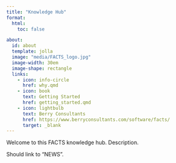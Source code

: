 ```yaml
---
title: "Knowledge Hub"
format:
  html:
    toc: false

about:
  id: about
  template: jolla
  image: "media/FACTS_logo.jpg"
  image-width: 30em
  image-shape: rectangle
  links:
    - icon: info-circle
      href: why.qmd
    - icon: book
      text: Getting Started
      href: getting_started.qmd
    - icon: lightbulb
      text: Berry Consultants
      href: https://www.berryconsultants.com/software/facts/
      target: _blank
---
```


Welcome to this FACTS knowledge hub. Description.

Should link to "NEWS".
